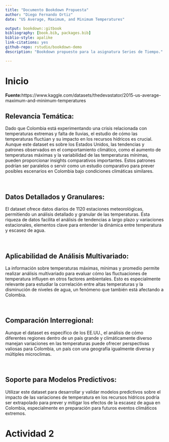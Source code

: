 ```yaml
--- 
title: "Documento Bookdown Propuesta"
author: "Diego Fernando Ortiz"
date: "US Average, Maximum, and Minimum Temperatures"

output: bookdown::gitbook
bibliography: [book.bib, packages.bib]
biblio-style: apalike
link-citations: yes
github-repo: rstudio/bookdown-demo
description: "Bookdown propuesto para la asignatura Series de Tiempo."

---
```


# Inicio

 **Fuente:**https://www.kaggle.com/datasets/thedevastator/2015-us-average-maximum-and-minimum-temperatures
 
## **Relevancia Temática:** 
Dado que Colombia está experimentando una crisis relacionada con temperaturas extremas y falta de lluvias, el estudio de cómo las temperaturas fluctúan y su impacto en los recursos hídricos es crucial. Aunque este dataset es sobre los Estados Unidos, las tendencias y patrones observados en el comportamiento climático, como el aumento de temperaturas máximas y la variabilidad de las temperaturas mínimas, pueden proporcionar insights comparativos importantes. Estos patrones podrían ser paralelos o servir como un estudio comparativo para prever posibles escenarios en Colombia bajo condiciones climáticas similares.

<br>

## **Datos Detallados y Granulares:** 
El dataset ofrece datos diarios de 1120 estaciones meteorológicas, permitiendo un análisis detallado y granular de las temperaturas. Esta riqueza de datos facilita el análisis de tendencias a largo plazo y variaciones estacionales, elementos clave para entender la dinámica entre temperatura y escasez de agua.

<br>

## **Aplicabilidad de Análisis Multivariado:**
La información sobre temperaturas máximas, mínimas y promedio permite realizar análisis multivariado para evaluar cómo las fluctuaciones de temperatura influyen en otros factores ambientales. Esto es especialmente relevante para estudiar la correlación entre altas temperaturas y la disminución de niveles de agua, un fenómeno que también está afectando a Colombia.

<br>

## **Comparación Interregional:** 
Aunque el dataset es específico de los EE.UU., el análisis de cómo diferentes regiones dentro de un país grande y climáticamente diverso manejan variaciones en las temperaturas puede ofrecer perspectivas valiosas para Colombia, un país con una geografía igualmente diversa y múltiples microclimas.

<br>

## **Soporte para Modelos Predictivos:** 
Utilizar este dataset para desarrollar y validar modelos predictivos sobre el impacto de las variaciones de temperatura en los recursos hídricos podría ser extrapolado para prever y mitigar los efectos de la escasez de agua en Colombia, especialmente en preparación para futuros eventos climáticos extremos.


# Actividad 2
